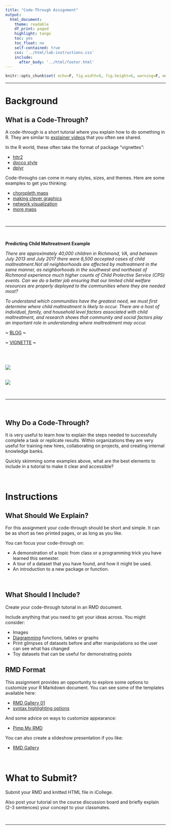 ```yaml
---
title: "Code-Through Assignment"
output:
  html_document:
    theme: readable
    df_print: paged
    highlight: tango
    toc: yes
    toc_float: no
    self-contained: true
    css: '../html/lab-instructions.css'
    include:
      after_body: '../html/footer.html'
---
```


```r
knitr::opts_chunk$set( echo=F, fig.width=9, fig.height=6, warning=F, message=F )
```


-----

# Background

## What is a Code-Through? 

A code-through is a short tutorial where you explain how to do something in R. They are similar to [explainer videos](https://blog.hubspot.com/marketing/explainer-videos) that you often see shared.

In the R world, these often take the format of package "vignettes":

* [httr2](https://httr2.r-lib.org/)  
* [docco style](https://cran.r-project.org/web/packages/knitr/vignettes/docco-linear.html) 
* [dplyr](https://cran.r-project.org/web/packages/dplyr/vignettes/dplyr.html)   


Code-throughs can come in many styles, sizes, and themes. Here are some examples to get you thinking: 

* [choropleth maps](http://www.rpubs.com/cenuno/choropleth_map)   
* [making clever graphics](https://davidsmale.netlify.com/portfolio/happy-days/)  
* [network visualization](https://kateto.net/network-visualization) 
* [more maps](https://geocompr.robinlovelace.net/adv-map.html)  


<br>
<hr>
<br>

**Predicting Child Maltreatment Example**    


*There are approximately 40,000 children in Richmond, VA, and between July 2013 and July 2017 there were 6,500 accepted cases of child maltreatment.Not all neighborhoods are affected by maltreatment in the same manner, as neighborhoods in the southwest and northeast of Richmond experience much higher counts of Child Protective Service (CPS) events. Can we do a better job ensuring that our limited child welfare resources are properly deployed to the communities where they are needed most?*

*To understand which communities have the greatest need, we must first determine where child maltreatment is likely to occur. There are a host of individual, family, and household level factors associated with child maltreatment, and research shows that community and social factors play an important role in understanding where maltreatment may occur.*

**~** [BLOG](http://urbanspatialanalysis.com/portfolio/an-open-source-geospatial-risk-predictive-framework-for-child-maltreatment/) **~**  

**~** [VIGNETTE](https://urbanspatial.github.io/PredictingChildMaltreatmentInRichmondVA/) **~** 

<br>
<br>

![](https://urbanspatialanalysis.com/wp-content/uploads/2019/03/pap2.png)
<br>
<br>

![](https://urbanspatialanalysis.com/wp-content/uploads/2019/03/pap5_2.png)

<br> 
<hr>
<br>

## Why Do a Code-Through? 

It is very useful to learn how to explain the steps needed to successfully complete a task or replicate results. Within organizations they are very useful for training new hires, collaborating on projects, and creating internal knowledge banks. 

Quickly skimming some examples above, what are the best elements to include in a tutorial to make it clear and accessible? 

<br>

# Instructions

## What Should We Explain? 

For this assignment your code-through should be short and simple. It can be as short as two printed pages, or as long as you like.

You can focus your code-through on:

* A demonstration of a topic from class or a programming trick you have learned this semester. 
* A tour of a dataset that you have found, and how it might be used. 
* An introduction to a new package or function. 

<br> 

## What Should I Include? 

Create your code-through tutorial in an RMD document. 

Include anything that you need to get your ideas across. You might consider:

* Images 
* [Diagramming](https://ds4ps.org/cpp-523-fall-2019/labs/figures/reading-a-regression-table.png) functions, tables or graphs 
* Print glimpses of datasets before and after manipulations so the user can see what has changed 
* Toy datasets that can be useful for demonstrating points 


## RMD Format

This assignment provides an opportunity to explore some options to customize your R Markdown document. You can see some of the templates available here:

* [RMD Gallery 01](https://bootswatch.com/3/) 
* [syntax highlighting options](https://eranraviv.com/syntax-highlighting-style-in-rmarkdown/) 

And some advice on ways to customize appearance:

* [Pimp My RMD](https://holtzy.github.io/Pimp-my-rmd/) 

You can also create a slideshow presentation if you like:

* [RMD Gallery](https://rmarkdown.rstudio.com/gallery.html)


<br>


# What to Submit? 

Submit your RMD and knitted HTML file in iCollege.

Also post your tutorial on the course discussion board and briefly explain (2-3 sentences) your concept to your classmates. 


<br>
 
-----

<br>
<br>





